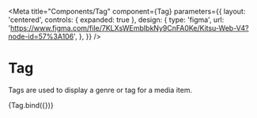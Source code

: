 

<Meta
  title="Components/Tag"
  component={Tag}
  parameters={{
    layout: 'centered',
    controls: { expanded: true },
    design: {
      type: 'figma',
      url: 'https://www.figma.com/file/7KLXsWEmbIbkNy9CnFA0Ke/Kitsu-Web-V4?node-id=57%3A106',
    },
  }}
/>

# Tag

Tags are used to display a genre or tag for a media item.

<Canvas>
  <Story
    name="Tag"
    parameters={{ layout: 'centered' }}
    args={{
      color: TagColor.BLUE,
      children: 'Tag Name',
    }}
  >
    {Tag.bind({})}
  </Story>
</Canvas>
